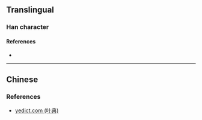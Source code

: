 {{character info/new}}
==Translingual==

===Han character===
{{Han char|rn=75|rad=木|as=16|sn=20|four=|canj=DTOF|ids=⿰木蕉}}

====References====
* {{Han ref|kx=0562.101|hdz=21316.041|uh=6AF5|ud=27381}}

----

==Chinese==
{{zh-see|樵|a}}

===References===
*[http://yedict.com/htm/6A/6AF5.htm yedict.com (叶典)]